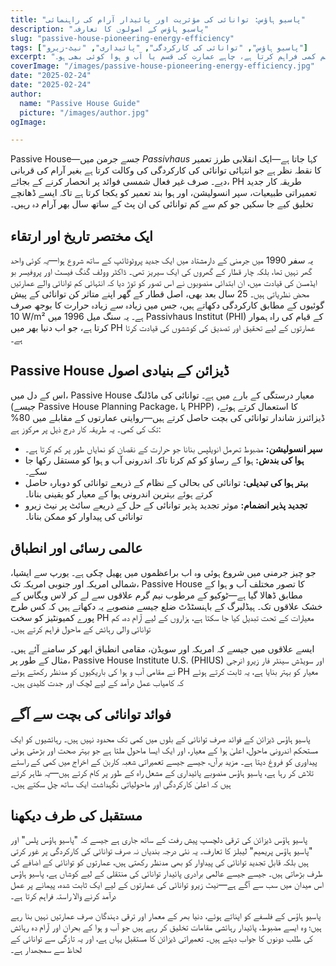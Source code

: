 ```yaml
---
title: "پاسیو ہاؤس: توانائی کی مؤثریت اور پائیدار آرام کی راہنمائی"
description: "پاسیو ہاؤس کے اصولوں کا تعارف۔"
slug: "passive-house-pioneering-energy-efficiency"
tags: ["پاسیو ہاؤس", "توانائی کی کارکردگی", "پائیداری", "نیٹ-زیرو"]
excerpt: "جانیں کہ پاسیو ہاؤس کا طریقہ کار کس طرح فن تعمیر کی تعریف نو کر رہا ہے—بہتر اندرونی آرام، توانائی کے استعمال میں نمایاں کمی، اور کاربن کے اخراج میں اہم کمی فراہم کرتا ہے، چاہے عمارت کی قسم یا آب و ہوا کوئی بھی ہو۔"
coverImage: "/images/passive-house-pioneering-energy-efficiency.jpg"
date: "2025-02-24"
date: "2025-02-24"
author: 
  name: "Passive House Guide"
  picture: "/images/author.jpg"
ogImage: 

---
```

Passive House—جسے جرمن میں *Passivhaus* کہا جاتا ہے—ایک انقلابی طرز تعمیر کا نقطہ نظر ہے جو انتہائی توانائی کی کارکردگی کی وکالت کرتا ہے بغیر آرام کی قربانی دیے۔ صرف غیر فعال شمسی فوائد پر انحصار کرنے کے بجائے، PH طریقہ کار جدید تعمیراتی طبیعیات، سپر انسولیشن، اور ہوا بند تعمیر کو یکجا کرتا ہے تاکہ ایسے ڈھانچے تخلیق کیے جا سکیں جو کم سے کم توانائی کی ان پٹ کے ساتھ سال بھر آرام دہ رہیں۔

## ایک مختصر تاریخ اور ارتقاء

یہ سفر 1990 میں جرمنی کے دارمشتاد میں ایک جدید پروٹوٹائپ کے ساتھ شروع ہوا—یہ کوئی واحد گھر نہیں تھا، بلکہ چار قطار کے گھروں کی ایک سیریز تھی۔ ڈاکٹر وولف گنگ فیسٹ اور پروفیسر بو ایڈمسن کی قیادت میں، ان ابتدائی منصوبوں نے اس تصور کو توڑ دیا کہ انتہائی کم توانائی والے عمارتیں محض نظریاتی ہیں۔ 25 سال بعد بھی، اصل قطار کے گھر اپنے متاثر کن توانائی کے پیش گوئیوں کے مطابق کارکردگی دکھاتے ہیں، جس میں زیادہ سے زیادہ حرارت کا بوجھ صرف 10 W/m² ہے۔ یہ سنگ میل 1996 میں Passivhaus Institut (PHI) کے قیام کی راہ ہموار کرتا ہے، جو اب دنیا بھر میں PH عمارتوں کے لیے تحقیق اور تصدیق کی کوششوں کی قیادت کرتا ہے۔
## Passive House ڈیزائن کے بنیادی اصول

اس کے دل میں، Passive House معیار درستگی کے بارے میں ہے۔ توانائی کی ماڈلنگ (جیسے Passive House Planning Package، یا PHPP) کا استعمال کرتے ہوئے، ڈیزائنرز شاندار توانائی کی بچت حاصل کرتے ہیں—روایتی عمارتوں کے مقابلے میں 80% تک کی کمی۔ یہ طریقہ کار درج ذیل پر مرکوز ہے:
- **سپر انسولیشن:** مضبوط تھرمل انویلپس بنانا جو حرارت کے نقصان کو نمایاں طور پر کم کرتا ہے۔
- **ہوا کی بندش:** ہوا کے رساؤ کو کم کرنا تاکہ اندرونی آب و ہوا کو مستقل رکھا جا سکے۔
- **بہتر ہوا کی تبدیلی:** توانائی کی بحالی کے نظام کے ذریعے توانائی کو دوبارہ حاصل کرتے ہوئے بہترین اندرونی ہوا کے معیار کو یقینی بنانا۔
- **تجدید پذیر انضمام:** موثر تجدید پذیر توانائی کے حل کے ذریعے سائٹ پر نیٹ زیرو توانائی کی پیداوار کو ممکن بنانا۔

## عالمی رسائی اور انطباق

جو چیز جرمنی میں شروع ہوئی وہ اب براعظموں میں پھیل چکی ہے۔ یورپ سے ایشیا، شمالی امریکہ اور جنوبی امریکہ تک، Passive House کا تصور مختلف آب و ہوا کے مطابق ڈھالا گیا ہے—ٹوکیو کے مرطوب نیم گرم علاقوں سے لے کر لاس ویگاس کے خشک علاقوں تک۔ ہیڈلبرگ کے باہنسٹڈٹ ضلع جیسے منصوبے یہ دکھاتے ہیں کہ کس طرح پورے کمیونٹیز کو سخت PH معیارات کے تحت تبدیل کیا جا سکتا ہے، ہزاروں کے لیے آرام دہ، کم توانائی والی رہائش کے ماحول فراہم کرتے ہیں۔

ایسے علاقوں میں جیسے کہ امریکہ اور سویڈن، مقامی انطباق ابھر کر سامنے آئے ہیں۔ مثال کے طور پر، Passive House Institute U.S. (PHIUS) اور سویڈش سینٹر فار زیرو انرجی نے مقامی آب و ہوا کی باریکیوں کو مدنظر رکھتے ہوئے PH معیار کو بہتر بنایا ہے، یہ ثابت کرتے ہوئے کہ کامیاب عمل درآمد کے لیے لچک اور جدت کلیدی ہیں۔
## فوائد توانائی کی بچت سے آگے

پاسیو ہاؤس ڈیزائن کے فوائد صرف توانائی کے بلوں میں کمی تک محدود نہیں ہیں۔ رہائشیوں کو ایک مستحکم اندرونی ماحول، اعلیٰ ہوا کے معیار، اور ایک ایسا ماحول ملتا ہے جو بہتر صحت اور بڑھتی ہوئی پیداوری کو فروغ دیتا ہے۔ مزید برآں، جیسے جیسے تعمیراتی شعبہ کاربن کے اخراج میں کمی کے راستے تلاش کر رہا ہے، پاسیو ہاؤس منصوبے پائیداری کے مشعل راہ کے طور پر کام کرتے ہیں—یہ ظاہر کرتے ہیں کہ اعلیٰ کارکردگی اور ماحولیاتی نگہداشت ایک ساتھ چل سکتے ہیں۔

## مستقبل کی طرف دیکھنا

پاسیو ہاؤس ڈیزائن کی ترقی دلچسپ پیش رفت کے ساتھ جاری ہے جیسے کہ "پاسیو ہاؤس پلس" اور "پاسیو ہاؤس پریمیم" لیبلز کا تعارف۔ یہ نئی درجہ بندیاں نہ صرف توانائی کی کارکردگی پر غور کرتی ہیں بلکہ قابل تجدید توانائی کی پیداوار کو بھی مدنظر رکھتی ہیں، عمارتوں کو توانائی کے اضافے کی طرف بڑھاتی ہیں۔ جیسے جیسے عالمی برادری پائیدار توانائی کی منتقلی کے لیے کوشاں ہے، پاسیو ہاؤس اس میدان میں سب سے آگے ہے—نیٹ زیرو توانائی کی عمارتوں کے لیے ایک ثابت شدہ، پیمانے پر عمل درآمد کرنے والا راستہ فراہم کرتا ہے۔

پاسیو ہاؤس کے فلسفے کو اپناتے ہوئے، دنیا بھر کے معمار اور ترقی دہندگان صرف عمارتیں نہیں بنا رہے ہیں؛ وہ ایسے مضبوط، پائیدار رہائشی مقامات تخلیق کر رہے ہیں جو آب و ہوا کے بحران اور آرام دہ رہائش کی طلب دونوں کا جواب دیتے ہیں۔ تعمیراتی ڈیزائن کا مستقبل یہاں ہے، اور یہ تازگی سے توانائی کے لحاظ سے سمجھدار ہے۔
